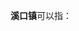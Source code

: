 '''溪口镇'''可以指：
{{PRC admin/disambig|33/02/13/100/000|33/08/25/109/000|34/10/22/106/000|34/18/02/113/000|35/04/30/102/000|36/04/24/109/000|43/08/21/102/000|43/12/30/106/000|51/16/81/108/000}}
{{disambig|cat=三字中国镇名消歧义}}